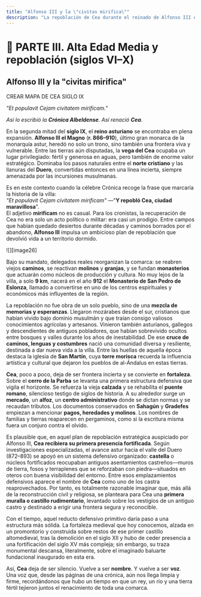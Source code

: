 ```yaml
---
title: "Alfonso III y la \"civitas mirifica\""
description: "La repoblación de Cea durante el reinado de Alfonso III el Magno en el siglo IX, documentada en la Crónica Albeldense como \"ciudad maravillosa\" y su transformación en fortaleza estratégica."
---
```


# 📘 PARTE III. Alta Edad Media y repoblación (siglos VI–X)

## Alfonso III y la "civitas mirifica"

CREAR MAPA DE CEA SIGLO IX

*"Et populavit Cejam civitatem mirificam."*

*Así lo escribió la **Crónica Albeldense**. Así renació **Cea**.*

En la segunda mitad del **siglo IX**, el **reino asturiano** se encontraba en plena expansión. **Alfonso III el Magno** (**r. 866–910**), último gran monarca de la monarquía astur, heredó no solo un trono, sino también una frontera viva y vulnerable. Entre las tierras aún disputadas, la **vega del Cea** ocupaba un lugar privilegiado: fértil y generosa en aguas, pero también de enorme valor estratégico. Dominaba los pasos naturales entre el **norte cristiano** y las llanuras del **Duero**, convertidas entonces en una línea incierta, siempre amenazada por las incursiones musulmanas.

Es en este contexto cuando la célebre Crónica recoge la frase que marcaría la historia de la villa:  
*"Et populavit Cejam civitatem mirificam"* —"**Y repobló Cea, ciudad maravillosa**".  
El adjetivo **mirificam** no es casual. Para los cronistas, la recuperación de Cea no era solo un acto político o militar: era casi un prodigio. Entre campos que habían quedado desiertos durante décadas y caminos borrados por el abandono, **Alfonso III** impulsa un ambicioso plan de repoblación que devolvió vida a un territorio dormido.

![][image26]

Bajo su mandato, delegados reales reorganizan la comarca: se reabren viejos **caminos**, se reactivan **molinos** y **granjas**, y se fundan **monasterios** que actuarán como núcleos de producción y cultura. No muy lejos de la villa, a solo **9 km**, nacerá en el año **912** el **Monasterio de San Pedro de Eslonza**, llamado a convertirse en uno de los centros espirituales y económicos más influyentes de la región.

La repoblación no fue obra de un solo pueblo, sino de una **mezcla de memorias y esperanzas**. Llegaron mozárabes desde el sur, cristianos que habían vivido bajo dominio musulmán y que traían consigo valiosos conocimientos agrícolas y artesanos. Vinieron también asturianos, gallegos y descendientes de antiguos pobladores, que habían sobrevivido ocultos entre bosques y valles durante los años de inestabilidad. De ese **cruce de caminos, lenguas y costumbres** nació una comunidad diversa y resiliente, destinada a dar nueva vida a la villa. Entre las huellas de aquella época destaca la iglesia de **San Martín**, cuya **torre morisca** recuerda la influencia artística y cultural que dejaron los pueblos de al-Ándalus en estas tierras.

**Cea**, poco a poco, deja de ser frontera incierta y se convierte en **fortaleza**. Sobre el **cerro de la Parba** se levanta una primera estructura defensiva que vigila el horizonte. Se refuerza la vieja **calzada** y se rehabilita el **puente romano**, silencioso testigo de siglos de historia. A su alrededor surge un **mercado**, un **alfoz**, un **centro administrativo** donde se dictan normas y se recaudan tributos. Los documentos conservados en **Sahagún** y **Gradefes** empiezan a mencionar **pagos, heredades y molinos**. Los nombres de familias y tierras reaparecen en pergaminos, como si la escritura misma fuera un conjuro contra el olvido.

Es plausible que, en aquel plan de repoblación estratégica auspiciado por Alfonso III, **Cea recibiera su primera presencia fortificada**. Según investigaciones especializadas, el avance astur hacia el valle del Duero (872–893) se apoyó en un sistema defensivo organizado: **castella** o núcleos fortificados reocupaban antiguos asentamientos castreños—muros de tierra, fosos y terraplenes que se reforzaban con piedra—situados en oteros con buena visibilidad del entorno. Entre esos emplazamientos defensivos aparece el nombre de **Cea** como uno de los castra reaprovechados. Por tanto, es totalmente razonable imaginar que, más allá de la reconstrucción civil y religiosa, se planteara para Cea una **primera muralla o castillo rudimentario**, levantado sobre los vestigios de un antiguo castro y destinado a erigir una frontera segura y reconocible.

Con el tiempo, aquel reducto defensivo primitivo daría paso a una estructura más sólida. La fortaleza medieval que hoy conocemos, alzada en un promontorio y construida sobre restos de ese primer castillo altomedieval, tras la demolición en el siglo XII y hubo de ceder presencia a una fortificación del siglo XV más compleja; sin embargo, su traza monumental descansa, literalmente, sobre el imaginado baluarte fundacional inaugurado en esta era.

Así, **Cea** deja de ser silencio. Vuelve a ser **nombre**. Y vuelve a ser **voz**.  
Una voz que, desde las páginas de una crónica, aún nos llega limpia y firme, recordándonos que hubo un tiempo en que un rey, un río y una tierra fértil tejieron juntos el renacimiento de toda una comarca.